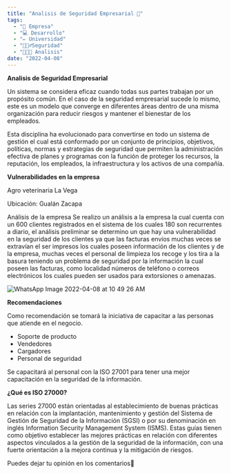 ```yaml
---
title: "Analisis de Seguridad Empresarial 🐀"
tags:
  - "🏪️ Empresa"
  - "💻 Desarrollo"
  - "✏️ Universidad"
  - "👮🏻‍♂️️Seguridad"
  - "👨🏻‍💼 Analisis"
date: "2022-04-08"
---
```


**Analisis de Seguridad Empresarial**

Un sistema se considera eficaz cuando todas sus partes trabajan por un propósito común. En el caso de la seguridad
empresarial sucede lo mismo, este es un modelo que converge en diferentes áreas dentro de una misma organización
para reducir riesgos y mantener el bienestar de los empleados.

Esta disciplina ha evolucionado para convertirse en todo un sistema de gestión el cual está conformado
por un conjunto de principios, objetivos, políticas, normas y estrategias de seguridad que permiten la administración
efectiva de planes y programas con la función de proteger los recursos, la reputación, los empleados, la infraestructura
y los activos de una compañía.

**Vulnerabilidades en la empresa**

Agro veterinaria La Vega

Ubicación: Gualán Zacapa

Análisis de la empresa
Se realizo un análisis a la empresa la cual cuenta con un 600 clientes registrados en el sistema de los cuales 180 son
recurrentes a diario, el análisis preliminar se determino un que hay una vulnerabilidad en la seguridad de los clientes
ya que las facturas envíos muchas veces se extravían el ser impresos los cuales poseen información de los clientes y de la empresa,
muchas veces el personal de limpieza los recoge y los tira a la basura teniendo un problema de seguridad por la información la cual poseen las facturas,
como localidad números de teléfono o correos electrónicos los cuales pueden ser usados para extorsiones o amenazas.

![WhatsApp Image 2022-04-08 at 10 49 26 AM](https://user-images.githubusercontent.com/81053948/162486619-64b6606f-8bd2-4c9b-aebd-76a5b91c6eb1.jpeg)

**Recomendaciones**

Como recomendación se tomará la iniciativa de capacitar a las personas que atiende en el negocio.
-	Soporte de producto
-	Vendedores
-	Cargadores
-	Personal de seguridad

Se capacitará al personal con la ISO 27001 para tener una mejor capacitación en la seguridad de la información.

**¿Qué es ISO 27000?**

Las series 27000 están orientadas al establecimiento de buenas prácticas en relación con la implantación,
mantenimiento y gestión del Sistema de Gestión de Seguridad de la Información (SGSI) o por su denominación en inglés
Information Security Management System (ISMS). Estas guías tienen como objetivo establecer las mejores prácticas en
relación con diferentes aspectos vinculados a la gestión de la seguridad de la información, con una fuerte orientación
a la mejora continua y la mitigación de riesgos.

Puedes dejar tu opinión en los comentarios🙂

